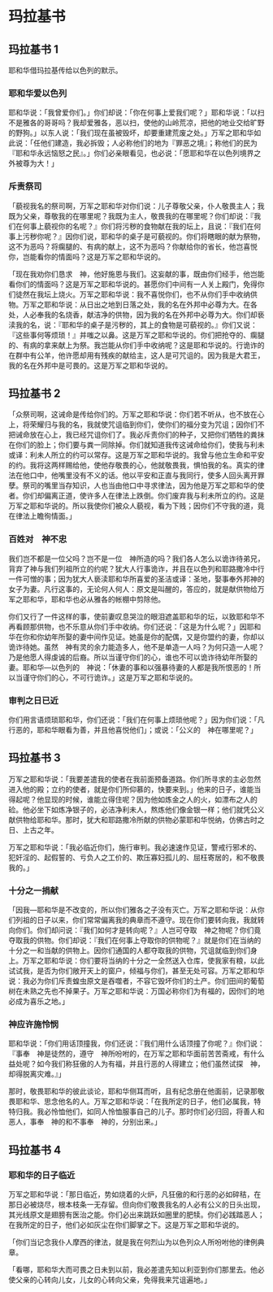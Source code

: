 
# 玛拉基书

## 玛拉基书 1

耶和华借<Pn>玛拉基</Pn>传给<Pn>以色列</Pn>的默示。<br/>

### 耶和华爱以色列

耶和华说：「我曾爱你们。」你们却说：「你在何事上爱我们呢？」耶和华说：「<Pn>以扫</Pn>不是<Pn>雅各</Pn>的哥哥吗？我却爱<Pn>雅各</Pn>，恶<Pn>以扫</Pn>，使他的山岭荒凉，把他的地业<Add>交给</Add>旷野的野狗。」<Pn>以东</Pn>人说：「我们现在虽被毁坏，却要重建荒废之处。」万军之耶和华如此说：「任他们建造，我必拆毁；人必称他们的地为『罪恶之境』；称他们的民为『耶和华永远恼怒之民』。」你们必亲眼看见，也必说：「愿耶和华在<Pn>以色列</Pn>境界之外被尊为大！」<br/>

### 斥责祭司

「藐视我名的祭司啊，万军之耶和华对你们说：儿子尊敬父亲，仆人敬畏主人；我既为父亲，尊敬我的在哪里呢？我既为主人，敬畏我的在哪里呢？你们却说：『我们在何事上藐视你的名呢？』你们将污秽的食物献在我的坛上，且说：『我们在何事上污秽你呢？』因你们说，耶和华的桌子是可藐视的。你们将瞎眼的献为祭物，这不为恶吗？将瘸腿的、有病的献上，这不为恶吗？你献给你的省长，他岂喜悦你，岂能看你的情面吗？这是万军之耶和华说的。<br/>

「现在我劝你们恳求　神，他好施恩与我们。这<Add>妄献</Add>的事，既由你们经手，他岂能看你们的情面吗？这是万军之耶和华说的。甚愿你们中间有一人关上<Add>殿</Add>门，免得你们徒然在我坛上烧<Add>火</Add>。万军之耶和华说：我不喜悦你们，也不从你们手中收纳供物。万军之耶和华说：从日出之地到日落之处，我的名在外邦中必尊为大。在各处，人必奉我的名烧香，献洁净的供物，因为我的名在外邦中必尊为大。你们却亵渎我的名，说：『耶和华的桌子是污秽的，其上的食物是可藐视的。』你们又说：『这些事何等烦琐！』并嗤之以鼻。这是万军之耶和华说的。你们把抢夺的、瘸腿的、有病的拿来献上为祭。我岂能从你们手中收纳呢？这是耶和华说的。行诡诈的在群中有公羊，他许愿却用有残疾的献给主，这人是可咒诅的。因为我是大君王，我的名在外邦中是可畏的。这是万军之耶和华说的。<br/>

## 玛拉基书 2

「众祭司啊，这诫命是传给你们的。万军之耶和华说：你们若不听从，也不放在心上，将荣耀归与我的名，我就使咒诅临到你们，使你们的福分变为咒诅；因你们不把诫命放在心上，我已经咒诅你们了。我必斥责你们的种子，又把你们牺牲的粪抹在你们的脸上；你们要与粪一同除掉。你们就知道我传这诫命给你们，使我与<Pn>利未</Pn><Nt>或译：利未人</Nt>所立的约可以常存。这是万军之耶和华说的。我曾与他立生命和平安的约。我将这两样赐给他，使他存敬畏的心，他就敬畏我，惧怕我的名。真实的律法在他口中，他嘴里没有不义的话。他以平安和正直与我同行，使多人回头离开罪孽。祭司的嘴里当存知识，人也当由他口中寻求律法，因为他是万军之耶和华的使者。你们却偏离正道，使许多人在律法上跌倒。你们废弃<Add>我</Add>与<Pn>利未</Pn>所立的约。这是万军之耶和华说的。所以我使你们被众人藐视，看为下贱；因你们不守我的道，竟在律法上瞻徇情面。」<br/>

### 百姓对　神不忠

我们岂不都是一位父吗？岂不是一位　神所造的吗？我们各人怎么以诡诈待弟兄，背弃了<Add>神</Add>与我们列祖所立的约呢？<Pn>犹大</Pn>人行事诡诈，并且在<Pn>以色列</Pn>和<Pn>耶路撒冷</Pn>中行一件可憎的事；因为<Pn>犹大</Pn>人亵渎耶和华所喜爱的圣洁<Nt>或译：圣地</Nt>，娶<Add>事奉</Add>外邦神的女子为妻。凡行这事的，无论何人<Nt>何人：原文是叫醒的，答应的</Nt>，就是献供物给万军之耶和华，耶和华也必从<Pn>雅各</Pn>的帐棚中剪除他。<br/>

你们又行了一件这样的事，使<Add>前妻</Add>叹息哭泣的眼泪遮盖耶和华的坛，以致耶和华不再看顾那供物，也不乐意从你们手中收纳。你们还说：「这是为什么呢？」因耶和华在你和你幼年所娶的妻中间作见证。她虽是你的配偶，又是你盟约的妻，你却以诡诈待她。虽然　神有灵的余<Add>力能造多人</Add>，他不是单造一人吗？为何只造一人呢？乃是他愿人得虔诚的后裔。所以当谨守你们的心，谁也不可以诡诈待幼年所娶的妻。耶和华—<Pn>以色列</Pn>的　神说：「休妻的事和以强暴待妻的人都是我所恨恶的！所以当谨守你们的心，不可行诡诈。」这是万军之耶和华说的。<br/>

### 审判之日已近

你们用言语烦琐耶和华，你们还说：「我们在何事上烦琐他呢？」因为你们说：「凡行恶的，耶和华眼看为善，并且他喜悦他们」；或说：「公义的　神在哪里呢？」<br/>

## 玛拉基书 3

万军之耶和华说：「我要差遣我的使者在我前面预备道路。你们所寻求的主必忽然进入他的殿；立约的使者，就是你们所仰慕的，快要来到。」他来的日子，谁能当得起呢？他显现的时候，谁能立得住呢？因为他如炼<Add>金</Add>之人的火，如漂布之人的硷。他必坐下如炼净银子的，必洁净<Pn>利未</Pn>人，熬炼他们像金银一样；他们就凭公义献供物给耶和华。那时，<Pn>犹大</Pn>和<Pn>耶路撒冷</Pn>所献的供物必蒙耶和华悦纳，仿佛古时之日、上古之年。<br/>

万军之耶和华说：「我必临近你们，施行审判。我必速速作见证，警戒行邪术的、犯奸淫的、起假誓的、亏负人之工价的、欺压寡妇孤儿的、屈枉寄居的，和不敬畏我的。」<br/>

### 十分之一捐献

「因我—耶和华是不改变的，所以你们<Pn>雅各</Pn>之子没有灭亡。万军之耶和华说：从你们列祖的日子以来，你们常常偏离我的典章而不遵守。现在你们要转向我，我就转向你们。你们却问说：『我们如何才是转向呢？』人岂可夺取　神之物呢？你们竟夺取我<Add>的供物</Add>。你们却说：『我们在何事上夺取你<Add>的供物</Add>呢？』就是你们在当纳的十分之一和当献的供物上。因你们通国的人都夺取我<Add>的供物</Add>，咒诅就临到你们身上。万军之耶和华说：你们要将当纳的十分之一全然送入仓库，使我家有粮，以此试试我，是否为你们敞开天上的窗户，倾福与你们，甚至无处可容。万军之耶和华说：我必为你们斥责蝗虫<Nt>原文是吞噬者</Nt>，不容它毁坏你们的土产。你们田间的葡萄树在未熟之先也不掉果子。万军之耶和华说：万国必称你们为有福的，因你们的地必成为喜乐之地。」<br/>

### 神应许施怜悯

耶和华说：「你们用话顶撞我，你们还说：『我们用什么话顶撞了你呢？』你们说：『事奉　神是徒然的，遵守　神所吩咐的，在万军之耶和华面前苦苦斋戒，有什么益处呢？如今我们称狂傲的人为有福，并且行恶的人得建立；他们虽然试探　神，却得脱离<Add>灾难</Add>。』」<br/>

那时，敬畏耶和华的彼此谈论，耶和华侧耳而听，且有纪念册在他面前，记录那敬畏耶和华、思念他名的人。万军之耶和华说：「在我所定的日子，他们必属我，特特归我。我必怜恤他们，如同人怜恤服事自己的儿子。那时你们必归回，将善人和恶人，事奉　神的和不事奉　神的，分别出来。」<br/>

## 玛拉基书 4

### 耶和华的日子临近

万军之耶和华说：「那日临近，势如烧着的火炉，凡狂傲的和行恶的必如碎秸，在那日必被烧尽，根本枝条一无存留。但向你们敬畏我名的人必有公义的日头出现，其光线<Nt>原文是翅膀</Nt>有医治之能。你们必出来跳跃如圈里的肥犊。你们必践踏恶人；在我所定的日子，他们必如灰尘在你们脚掌之下。这是万军之耶和华说的。<br/>

「你们当记念我仆人<Pn>摩西</Pn>的律法，就是我在<Pn>何烈</Pn><Add>山</Add>为<Pn>以色列</Pn>众人所吩咐他的律例典章。<br/>

「看哪，耶和华大而可畏之日未到以前，我必差遣先知<Pn>以利亚</Pn>到你们那里去。他必使父亲的心转向儿女，儿女的心转向父亲，免得我来咒诅遍地。」<br/>
